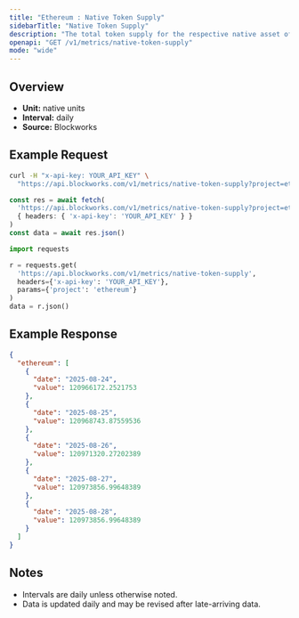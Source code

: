 ```yaml
---
title: "Ethereum : Native Token Supply"
sidebarTitle: "Native Token Supply"
description: "The total token supply for the respective native asset of that chain. Inclusive of all locked tokens."
openapi: "GET /v1/metrics/native-token-supply"
mode: "wide"
---
```


## Overview

- **Unit:** native units
- **Interval:** daily
- **Source:** Blockworks

## Example Request

<CodeGroup>

```bash cURL
curl -H "x-api-key: YOUR_API_KEY" \
  "https://api.blockworks.com/v1/metrics/native-token-supply?project=ethereum"
```

```typescript TypeScript
const res = await fetch(
  'https://api.blockworks.com/v1/metrics/native-token-supply?project=ethereum',
  { headers: { 'x-api-key': 'YOUR_API_KEY' } }
)
const data = await res.json()
```

```python Python
import requests

r = requests.get(
  'https://api.blockworks.com/v1/metrics/native-token-supply',
  headers={'x-api-key': 'YOUR_API_KEY'},
  params={'project': 'ethereum'}
)
data = r.json()
```

</CodeGroup>

## Example Response

```json
{
  "ethereum": [
    {
      "date": "2025-08-24",
      "value": 120966172.2521753
    },
    {
      "date": "2025-08-25",
      "value": 120968743.87559536
    },
    {
      "date": "2025-08-26",
      "value": 120971320.27202389
    },
    {
      "date": "2025-08-27",
      "value": 120973856.99648389
    },
    {
      "date": "2025-08-28",
      "value": 120973856.99648389
    }
  ]
}
```

## Notes
- Intervals are daily unless otherwise noted.
- Data is updated daily and may be revised after late-arriving data.

